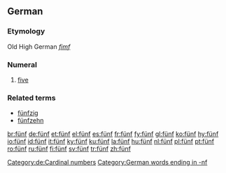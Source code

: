 ==German==
===Etymology===
Old High German ''[[fimf]]''
===Numeral===
{{infl|de|numeral}}

# [[five]]

===Related terms===
*[[fünfzig]]
*[[fünfzehn]]

[[Category:de:Cardinal numbers]]
[[Category:German words ending in -nf]]

[[br:fünf]]
[[de:fünf]]
[[et:fünf]]
[[el:fünf]]
[[es:fünf]]
[[fr:fünf]]
[[fy:fünf]]
[[gl:fünf]]
[[ko:fünf]]
[[hy:fünf]]
[[io:fünf]]
[[id:fünf]]
[[it:fünf]]
[[ky:fünf]]
[[ku:fünf]]
[[la:fünf]]
[[hu:fünf]]
[[nl:fünf]]
[[pl:fünf]]
[[pt:fünf]]
[[ro:fünf]]
[[ru:fünf]]
[[fi:fünf]]
[[sv:fünf]]
[[tr:fünf]]
[[zh:fünf]]